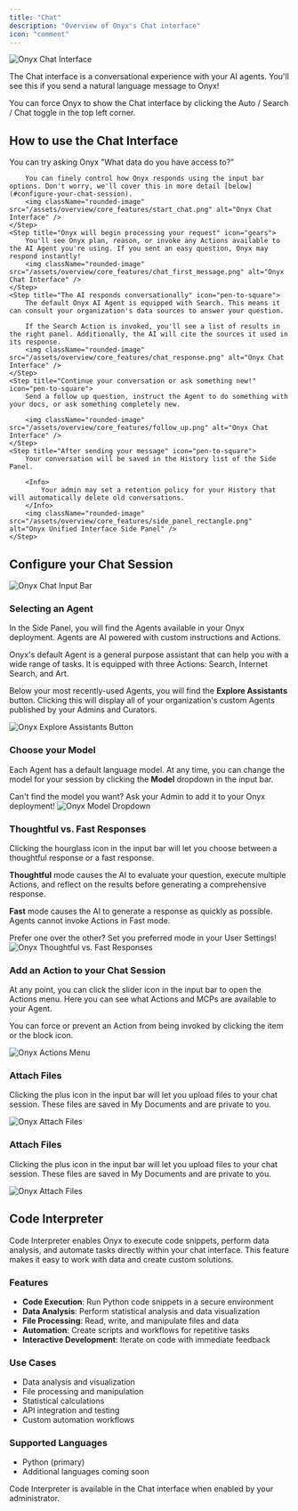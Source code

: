 ```yaml
---
title: "Chat"
description: "Overview of Onyx's Chat interface"
icon: "comment"
---
```



<img className="rounded-image" src="/assets/overview/core_features/chat_ui_2.png" alt="Onyx Chat Interface" />

The Chat interface is a conversational experience with your AI agents. 
You'll see this if you send a natural language message to Onyx! 

<Tip>
  You can force Onyx to show the Chat interface by clicking the Auto / Search / Chat toggle in the top left corner.
</Tip>

## How to use the Chat Interface

<Steps>
    <Step title="Type your message in the input bar" icon="pen-to-square">
        You can try asking Onyx "What data do you have access to?"

        You can finely control how Onyx responds using the input bar options. Don't worry, we'll cover this in more detail [below](#configure-your-chat-session). 
        <img className="rounded-image" src="/assets/overview/core_features/start_chat.png" alt="Onyx Chat Interface" />
    </Step>
    <Step title="Onyx will begin processing your request" icon="gears">
        You'll see Onyx plan, reason, or invoke any Actions available to the AI Agent you're using. If you sent an easy question, Onyx may respond instantly!
        <img className="rounded-image" src="/assets/overview/core_features/chat_first_message.png" alt="Onyx Chat Interface" />
    </Step>
    <Step title="The AI responds conversationally" icon="pen-to-square">
        The default Onyx AI Agent is equipped with Search. This means it can consult your organization's data sources to answer your question.

        If the Search Action is invoked, you'll see a list of results in the right panel. Additionally, the AI will cite the sources it used in its response.
        <img className="rounded-image" src="/assets/overview/core_features/chat_response.png" alt="Onyx Chat Interface" />
    </Step>
    <Step title="Continue your conversation or ask something new!" icon="pen-to-square">
        Send a follow up question, instruct the Agent to do something with your docs, or ask something completely new.

        <img className="rounded-image" src="/assets/overview/core_features/follow_up.png" alt="Onyx Chat Interface" />
    </Step>
    <Step title="After sending your message" icon="pen-to-square">
        Your conversation will be saved in the History list of the Side Panel.
        
        <Info>
            Your admin may set a retention policy for your History that will automatically delete old conversations.
        </Info>
        <img className="rounded-image" src="/assets/overview/core_features/side_panel_rectangle.png" alt="Onyx Unified Interface Side Panel" />
    </Step>
</Steps>

## Configure your Chat Session

<img className="rounded-image" src="/assets/overview/core_features/chat_options.png" alt="Onyx Chat Input Bar" />

### Selecting an Agent

In the Side Panel, you will find the Agents available in your Onyx deployment.
Agents are AI powered with custom instructions and Actions. 

Onyx's default Agent is a general purpose assistant that can help you with a wide range of tasks.
It is equipped with three Actions: Search, Internet Search, and Art.

<AgentsPersonasAssistantsNote />

Below your most recently-used Agents, you will find the **Explore Assistants** button. 
Clicking this will display all of your organization's custom Agents published by your Admins and Curators.

<img className="rounded-image" src="/assets/overview/GENERIC_PLACEHOLDER.png" alt="Onyx Explore Assistants Button" />

### Choose your Model

Each Agent has a default language model. At any time, you can change the model for your session by clicking the **Model** dropdown in the input bar.

<Tip>
  Can't find the model you want? Ask your Admin to add it to your Onyx deployment!
</Tip>

<img className="rounded-image" src="/assets/overview/GENERIC_PLACEHOLDER.png" alt="Onyx Model Dropdown" />

### Thoughtful vs. Fast Responses

Clicking the hourglass icon in the input bar will let you choose between a thoughtful response or a fast response.

**Thoughtful** mode causes the AI to evaluate your question, execute multiple Actions, and reflect on the results before generating a comprehensive response.

**Fast** mode causes the AI to generate a response as quickly as possible. Agents cannot invoke Actions in Fast mode.

<Note>
  Prefer one over the other? Set you preferred mode in your User Settings!
</Note>

<img className="rounded-image" src="/assets/overview/GENERIC_PLACEHOLDER.png" alt="Onyx Thoughtful vs. Fast Responses" />

### Add an Action to your Chat Session

At any point, you can click the slider icon in the input bar to open the Actions menu.
Here you can see what Actions and MCPs are available to your Agent. 

You can force or prevent an Action from being invoked by clicking the item or the block icon.

<img className="rounded-image" src="/assets/overview/GENERIC_PLACEHOLDER.png" alt="Onyx Actions Menu" />

### Attach Files

Clicking the plus icon in the input bar will let you upload files to your chat session. These files are saved in My Documents and are private to you.

<img className="rounded-image" src="/assets/overview/GENERIC_PLACEHOLDER.png" alt="Onyx Attach Files" />

### Attach Files

Clicking the plus icon in the input bar will let you upload files to your chat session. These files are saved in My Documents and are private to you.

<img className="rounded-image" src="/assets/overview/GENERIC_PLACEHOLDER.png" alt="Onyx Attach Files" />

## Code Interpreter

Code Interpreter enables Onyx to execute code snippets, perform data analysis, and automate tasks directly within your chat interface. This feature makes it easy to work with data and create custom solutions.

### Features

- **Code Execution**: Run Python code snippets in a secure environment
- **Data Analysis**: Perform statistical analysis and data visualization
- **File Processing**: Read, write, and manipulate files and data
- **Automation**: Create scripts and workflows for repetitive tasks
- **Interactive Development**: Iterate on code with immediate feedback

### Use Cases

- Data analysis and visualization
- File processing and manipulation
- Statistical calculations
- API integration and testing
- Custom automation workflows

### Supported Languages

- Python (primary)
- Additional languages coming soon

<Tip>
  Code Interpreter is available in the Chat interface when enabled by your administrator.
</Tip>
